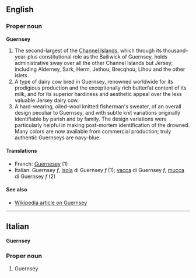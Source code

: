 ==English==
===Proper noun===
'''Guernsey'''

#The second-largest of the [[Channel Islands]], which through its thousand-year-plus constitutional role as the Bailiwick of Guernsey, holds administrative sway over all the other Channel Islands but Jersey; including Alderney, Sark, Herm, Jethou, Brecqhou, Lihou and the other islets.
#A type of dairy cow bred in Guernsey, renowned worldwide for its prodigious production and the exceptionally rich butterfat content of its milk, and for its superior hardiness and aesthetic appeal over the less valuable Jersey dairy cow.
#A hard-wearing, oiled-wool knitted fisherman's sweater, of an overall design peculiar to Guernsey, and with subtle knit variations originally identifiable by parish and by family. The design variations were particularly helpful in making post-mortem identification of the drowned. Many colors are now available from commercial production; truly authentic Guernseys are navy-blue. 

====Translations====

*French: [[Guernesey]] (1)
*Italian: Guernsey ''f'', [[isola]] di Guernsey ''f'' (1); [[vacca]] di Guernsey ''f'', [[mucca]] di Guernsey ''f'' (2)

====See also====

*[[en:Guernsey|Wikipedia article on Guernsey]]

----
==Italian==
'''Guernsey'''

===Proper noun===

#Guernsey